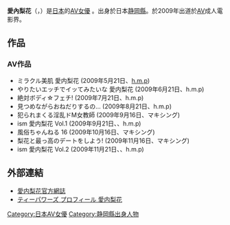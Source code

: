 {{AV女優|
|モデル名=愛内 梨花
|ふりがな=あいうち りんか
|画像ファイル=
|別名=
|愛称=
|生年=1988
|生月=3
|生日=27
|出身地={{JPN}}・[[静岡縣|静岡縣]]
|血液型=[[A型|A型]]
|瞳の色=
|毛髪の色=
|時点=2009年5月
|身長=164
|体重=
|バスト=85
|ウエスト=60
|ヒップ=85
|カップ=E-65
|股下=
|靴=
|身体備考=
|デビュー=2009年
|ジャンル=[[日本成人影片|av]]
|AV出演期間=2009年 -
|活動備考=
|他の活動=
|その他=
|FMD=
|IMDb=
}}
{{japanese|japanese=愛内 梨花|kana=あいうち りんか|romaji=Aiuchi Rinka}}
'''愛內梨花'''（{{lang-ja|愛内梨花}}，{{bd|1988年|3月27日}}）是[[日本|日本]]的[[AV女優|AV女優]] 。出身於日本[[静岡縣|静岡縣]]。於2009年出道於[[日本成人影片|AV]]成人電影界。

== 作品 == 
=== AV作品 ===
* ミラクル美肌 愛内梨花 (2009年5月21日、[[h.m.p|h.m.p]])
* やりたいエッチでイッてみたいな 愛内梨花 (2009年6月21日、h.m.p)
* 絶対ボディ☆フェチ! (2009年7月21日、h.m.p)
* 見つめながらおねだりするの… (2009年8月21日、h.m.p)
* 犯られまくる淫乱ドM女教師 (2009年9月16日、マキシング)
* ism 愛内梨花 Vol.1  (2009年9月21日、、h.m.p)
* 風俗ちゃんねる 16 (2009年10月16日、マキシング)
* 梨花と最っ高のデートをしよう! (2009年11月16日、マキシング)
* ism 愛内梨花 Vol.2  (2009年11月21日、、h.m.p)

== 外部連結 == 
* [http://blog.livedoor.jp/aiuti_rinka/ 愛内梨花官方網誌] {{Wayback|url=http://blog.livedoor.jp/aiuti_rinka/ |date=20110316055343 }}
* [https://web.archive.org/web/20111118201306/http://www.t-powers.tv/official/model/aiuti/index.html ティーパワーズ プロフィール 愛内梨花]

{{DEFAULTSORT:Aiuchi Rinka}}
[[Category:日本AV女優|Category:日本AV女優]]
[[Category:静岡縣出身人物|Category:静岡縣出身人物]]


{{Pornstar-stub}}